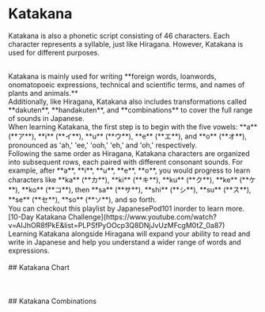
# Katakana

Katakana is also a phonetic script consisting of 46 characters. Each character represents
a syllable, just like Hiragana. However, Katakana is used for different purposes.

<br />
Katakana is mainly used for writing **foreign words, loanwords, onomatopoeic expressions,
technical and scientific terms, and names of plants and animals.**

<br />
Additionally, like Hiragana, Katakana also includes transformations called **dakuten**,
**handakuten**, and **combinations** to cover the full range of sounds in Japanese.

<br />
When learning Katakana, the first step is to begin with the five vowels: **a** (**ア**),
**i** (**イ**), **u** (**ウ**), **e** (**エ**), and **o** (**オ**), pronounced as
'ah,' 'ee,' 'ooh,' 'eh,' and 'oh,' respectively.

<br />
Following the same order as Hiragana, Katakana characters are organized into subsequent
rows, each paired with different consonant sounds. For example, after **a**, **i**,
**u**, **e**, **o**, you would progress to learn characters like **ka** (**カ**),
**ki** (**キ**), **ku** (**ク**), **ke** (**ケ**), **ko** (**コ**), then **sa** (**サ**),
**shi** (**シ**), **su** (**ス**), **se** (**セ**), **so** (**ソ**), and so forth.

<br />
You can checkout this playlist by JapanesePod101 inorder to learn more. [10-Day Katakana
Challenge](https://www.youtube.com/watch?v=AIJhOR8fPkE&list=PLPSfPyOOcp3Q8DNjJvUzMFcgM0tZ_0a87)

<br />
Learning Katakana alongside Hiragana will expand your ability to read and write in
Japanese and help you understand a wider range of words and expressions.
<br />
<br />
## Katakana Chart
<br />
<KanaTable kana_group={KATAKANA} max_col_count={5} />
<br />
<br />
<br />
## Katakana Combinations
<br />
<KanaTable kana_group={KATAKANA_COMBINATIONS} max_col_count={3} />
